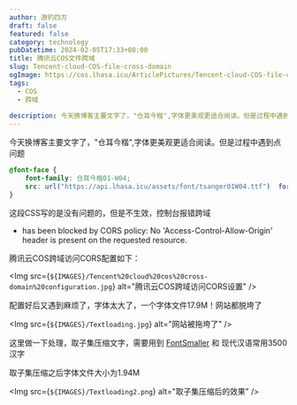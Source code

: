 ```yaml
---
author: 游钓四方
draft: false
featured: false
category: technology
pubDatetime: 2024-02-05T17:33+08:00
title: 腾讯云COS文件跨域
slug: Tencent-cloud-COS-file-cross-domain
ogImage: https://cos.lhasa.icu/ArticlePictures/Tencent-cloud-COS-file-cross-domains.png_81
tags:
  - COS
  - 跨域
  
description: 今天换博客主要文字了，"仓耳今楷",字体更美观更适合阅读。但是过程中遇到点问题
---
```



今天换博客主要文字了，"仓耳今楷",字体更美观更适合阅读。但是过程中遇到点问题

```css
@font-face {
    font-family: 仓耳今楷01-W04;
    src: url("https://api.lhasa.icu/assets/font/tsanger01W04.ttf")  format("truetype");
}
```

这段CSS写的是没有问题的，但是不生效，控制台报错跨域

* has been blocked by CORS policy: No 'Access-Control-Allow-Origin' header is present on the requested resource.

腾讯云COS跨域访问CORS配置如下：

<Img src={`${IMAGES}/Tencent%20cloud%20cos%20cross-domain%20configuration.jpg`} alt="腾讯云COS跨域访问CORS设置" />

配置好后又遇到麻烦了，字体太大了，一个字体文件17.9M！网站都脱垮了

<Img src={`${IMAGES}/Textloading.jpg`} alt="网站被拖垮了" />

这里做一下处理，取子集压缩文字，需要用到 [FontSmaller][1] 和 现代汉语常用3500汉字

取子集压缩之后字体文件大小为1.94M

<Img src={`${IMAGES}/Textloading2.png`} alt="取子集压缩后的效果" />

[1]: https://fontsmaller.github.io/
